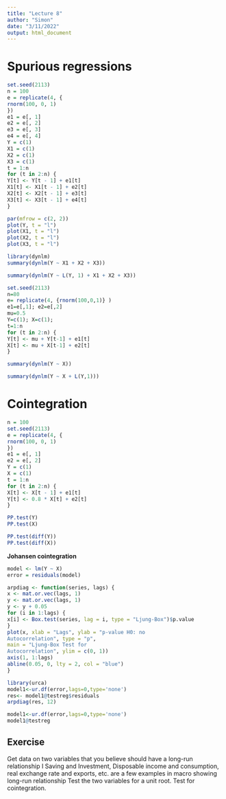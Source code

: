 ```yaml
---
title: "Lecture 8"
author: "Simon"
date: "3/11/2022"
output: html_document
---
```


# Spurious regressions 

```r
set.seed(2113)
n = 100
e = replicate(4, {
rnorm(100, 0, 1)
})
e1 = e[, 1]
e2 = e[, 2]
e3 = e[, 3]
e4 = e[, 4]
Y = c(1)
X1 = c(1)
X2 = c(1)
X3 = c(1)
t = 1:n
for (t in 2:n) {
Y[t] <- Y[t - 1] + e1[t]
X1[t] <- X1[t - 1] + e2[t]
X2[t] <- X2[t - 1] + e3[t]
X3[t] <- X3[t - 1] + e4[t]
}
```

```r
par(mfrow = c(2, 2))
plot(Y, t = "l")
plot(X1, t = "l")
plot(X2, t = "l")
plot(X3, t = "l")

```

```r
library(dynlm)
summary(dynlm(Y ~ X1 + X2 + X3))
```

```r
summary(dynlm(Y ~ L(Y, 1) + X1 + X2 + X3))
```

```r
set.seed(2113)
n=80
e= replicate(4, {rnorm(100,0,1)} )
e1=e[,1]; e2=e[,2]
mu=0.5
Y=c(1); X=c(1);
t=1:n
for (t in 2:n) {
Y[t] <- mu + Y[t-1] + e1[t]
X[t] <- mu + X[t-1] + e2[t]
}


```

```r
summary(dynlm(Y ~ X))
```

```r
summary(dynlm(Y ~ X + L(Y,1)))
```


# Cointegration



```r
n = 100
set.seed(2113)
e = replicate(4, {
rnorm(100, 0, 1)
})
e1 = e[, 1]
e2 = e[, 2]
Y = c(1)
X = c(1)
t = 1:n
for (t in 2:n) {
X[t] <- X[t - 1] + e1[t]
Y[t] <- 0.8 * X[t] + e2[t]
}
```



```r
PP.test(Y)
PP.test(X)

```

```r
PP.test(diff(Y))
PP.test(diff(X))
```

**Johansen cointegration**

```r
model <- lm(Y ~ X)
error = residuals(model)

```

```r
arpdiag <- function(series, lags) {
x <- mat.or.vec(lags, 1)
y <- mat.or.vec(lags, 1)
y <- y + 0.05
for (i in 1:lags) {
x[i] <- Box.test(series, lag = i, type = "Ljung-Box")$p.value
}
plot(x, xlab = "Lags", ylab = "p-value H0: no
Autocorrelation", type = "p",
main = "Ljung-Box Test for
Autocorrelation", ylim = c(0, 1))
axis(1, 1:lags)
abline(0.05, 0, lty = 2, col = "blue")
}
```


```r
library(urca)
model1<-ur.df(error,lags=0,type='none')
res<- model1@testreg$residuals
arpdiag(res, 12)

```

```r
model1<-ur.df(error,lags=0,type='none')
model1@testreg

```

## Exercise 

Get data on two variables that you believe should have a long-run relationship
I Saving and Investment, Disposable income and consumption, real
exchange rate and exports, etc. are a few examples in macro showing
long-run relationship
Test the two variables for a unit root.
Test for cointegration.